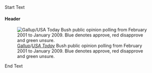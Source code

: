 Start Text

====Header====
{{Main|Public image of George W. Bush}}
{{See also|Efforts to impeach George W. Bush}}
[[File:George W Bush approval ratings.svg|thumb|right|{{legend|#4A7EBB|approve}}
{{legend|#BE4B48|disapprove}}
{{legend|#98B954|unsure}}
[[Gallup poll|Gallup]]/''[[USA Today]]'' Bush public opinion polling from February 2001 to January 2009. Blue denotes approve, red disapprove and green unsure.]]

End Text